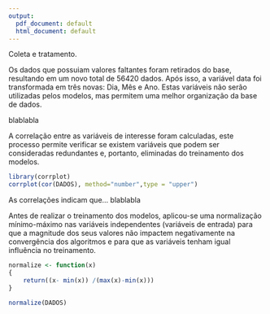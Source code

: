 ```yaml
---
output:
  pdf_document: default
  html_document: default
---
```


Coleta e tratamento.

Os dados que possuiam valores faltantes foram retirados do base, resultando em um novo total de 56420 dados. Após isso, a variável data foi transformada em três novas: Dia, Mês e Ano. Estas variáveis não serão utilizadas pelos modelos, mas permitem uma melhor organização da base de dados.

blablabla

A correlação entre as variáveis de interesse foram calculadas, este processo permite verificar se existem variáveis que podem ser consideradas redundantes e, portanto, eliminadas do treinamento dos modelos.

```r

library(corrplot)
corrplot(cor(DADOS), method="number",type = "upper")

```

As correlações indicam que... blablabla

Antes de realizar o treinamento dos modelos, aplicou-se uma normalização mínimo-máximo nas variáveis independentes (variáveis de entrada) para que a magnitude dos seus valores não impactem negativamente na convergência dos algoritmos e para que as variáveis tenham igual influência no treinamento.

```r

normalize <- function(x)
{
    return((x- min(x)) /(max(x)-min(x)))
}

normalize(DADOS)

```